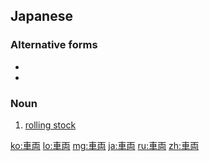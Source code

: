 ==Japanese==
{{ja-kanjitab|しゃ|りょう|yomi=o}}

===Alternative forms===
* {{l|ja|車輌}}
* {{l|ja|車輛}}

===Noun===
{{ja-noun|しゃりょう|kyu=車輛|hhira=しやりやう}}

# [[rolling stock]]

[[ko:車両]]
[[lo:車両]]
[[mg:車両]]
[[ja:車両]]
[[ru:車両]]
[[zh:車両]]